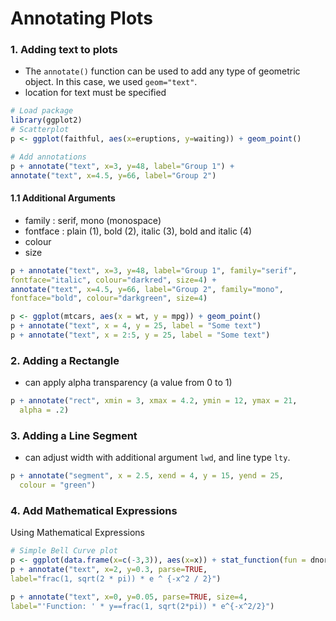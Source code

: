 Annotating Plots
========================================================

### 1. Adding text to plots
 - The `annotate()` function can be used to add any type of geometric object. In this case,
we used `geom="text"`.
- location for text must be specified
```{r}
# Load package
library(ggplot2)
# Scatterplot
p <- ggplot(faithful, aes(x=eruptions, y=waiting)) + geom_point()

# Add annotations
p + annotate("text", x=3, y=48, label="Group 1") +
annotate("text", x=4.5, y=66, label="Group 2")
```

#### 1.1 Additional Arguments
- family : serif, mono (monospace)
- fontface : plain (1), bold (2), italic (3), bold and italic (4)
- colour
- size

```{r}
p + annotate("text", x=3, y=48, label="Group 1", family="serif",
fontface="italic", colour="darkred", size=4) +
annotate("text", x=4.5, y=66, label="Group 2", family="mono",
fontface="bold", colour="darkgreen", size=4)
```

```{r}
p <- ggplot(mtcars, aes(x = wt, y = mpg)) + geom_point()
p + annotate("text", x = 4, y = 25, label = "Some text")
p + annotate("text", x = 2:5, y = 25, label = "Some text")

```
### 2. Adding a Rectangle
- can apply alpha transparency (a value from 0 to 1)
```{r}
p + annotate("rect", xmin = 3, xmax = 4.2, ymin = 12, ymax = 21,
  alpha = .2)
```

### 3. Adding a Line Segment
- can adjust width with additional argument `lwd`, and line type `lty`.
```{r}
p + annotate("segment", x = 2.5, xend = 4, y = 15, yend = 25,
  colour = "green")
```

### 4. Add Mathematical Expressions

Using Mathematical Expressions
```{r}
# Simple Bell Curve plot
p <- ggplot(data.frame(x=c(-3,3)), aes(x=x)) + stat_function(fun = dnorm)
p + annotate("text", x=2, y=0.3, parse=TRUE,
label="frac(1, sqrt(2 * pi)) * e ^ {-x^2 / 2}")
```

```{r}
p + annotate("text", x=0, y=0.05, parse=TRUE, size=4,
label="'Function: ' * y==frac(1, sqrt(2*pi)) * e^{-x^2/2}")
```



